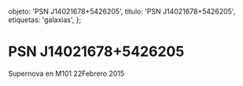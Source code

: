 
  objeto: 'PSN J14021678+5426205',
  titulo: 'PSN J14021678+5426205',
  etiquetas: 'galaxias',
};

# PSN J14021678+5426205

<Imagen
  src="objeto/psn-j14021678-5426205_20150222_1_m101psn-j140216785426205.jpg"
  fecha="20150222"
/>

Supernova en M101 22Febrero 2015